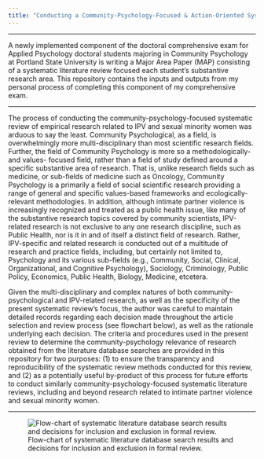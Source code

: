 ```yaml
---
title: "Conducting a Community-Psychology-Focused & Action-Oriented Systematic Literature Review using R, SQL, & Git<figure class=\"title\"><img src=\"graphics/inputs/bibkeys-ecoLvls-net.png\" alt=\"Network visualization of ecological levels of analysis\"></figure>"
---
```


<hr class="Bold" />

A newly implemented component of the doctoral comprehensive exam for Applied Psychology doctoral students majoring in Community Psychology at Portland State University is writing a Major Area Paper (MAP) consisting of a systematic literature review focused each student's substantive research area. This repository contains the inputs and outputs from my personal process of completing this component of my comprehensive exam.

-----

The process of conducting the community-psychology-focused systematic review of empirical research related to IPV and sexual minority women was arduous to say the least. Community Psychological, as a field, is overwhelmingly more multi-disciplinary than most scientific research fields. Further, the field of Community Psychology is more so a methodologically- and values- focused field, rather than a field of study defined around a specific substantive area of research. That is, unlike research fields such as medicine, or sub-fields of medicine such as Oncology, Community Psychology is a primarily a field of social scientific research providing a range of general and specific values-based frameworks and ecologically-relevant methodologies. In addition, although intimate partner violence is increasingly recognized and treated as a public health issue, like many of the substantive research topics covered by community scientists, IPV-related research is not exclusive to any one research discipline, such as Public Health, nor is it in and of itself a distinct field of research. Rather, IPV-specific and related research is conducted out of a multitude of research and practice fields, including, but certainly not limited to, Psychology and its various sub-fields (e.g., Community, Social, Clinical, Organizational, and Cognitive Psychology), Sociology, Criminology, Public Policy, Economics, Public Health, Biology, Medicine, etcetera.

Given the multi-disciplinary and complex natures of both community-psychological and IPV-related research, as well as the specificity of the present systematic review's focus, the author was careful to maintain detailed records regarding each decision made throughout the article selection and review process (see flowchart below), as well as the rationale underlying each decision. The criteria and procedures used in the present review to determine the community-psychology relevance of research obtained from the literature database searches are provided in this repository for two purposes: (1) to ensure the transparency and reproducibility of the systematic review methods conducted for this review, and (2) as a potentially useful by-product of this process for future efforts to conduct similarly community-psychology-focused systematic literature reviews, including and beyond research related to intimate partner violence and sexual minority women.

-----

![Flow-chart of systematic literature database search results and decisions for inclusion and exclusion in formal review.](graphics/inputs/flowchart.png)
